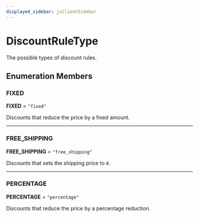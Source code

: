 ```yaml
---
displayed_sidebar: jsClientSidebar
---
```



# DiscountRuleType

The possible types of discount rules.

## Enumeration Members

### FIXED

 **FIXED** = ``"fixed"``

Discounts that reduce the price by a fixed amount.

___

### FREE\_SHIPPING

 **FREE\_SHIPPING** = ``"free_shipping"``

Discounts that sets the shipping price to `0`.

___

### PERCENTAGE

 **PERCENTAGE** = ``"percentage"``

Discounts that reduce the price by a percentage reduction.
